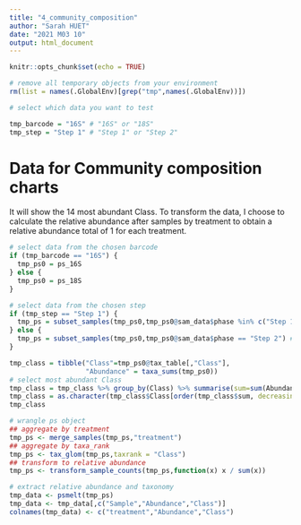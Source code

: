 ```yaml
---
title: "4_community_composition"
author: "Sarah HUET"
date: "2021 M03 10"
output: html_document
---
```


```r
knitr::opts_chunk$set(echo = TRUE)

# remove all temporary objects from your environment
rm(list = names(.GlobalEnv)[grep("tmp",names(.GlobalEnv))])

```

```r

# select which data you want to test

tmp_barcode = "16S" # "16S" or "18S"
tmp_step = "Step 1" # "Step 1" or "Step 2"

```

# Data for Community composition charts

It will show the 14 most abundant Class.
To transform the data, I choose to calculate the relative abundance after samples by treatment to obtain a relative abundance total of 1 for each treatment.

```r

# select data from the chosen barcode
if (tmp_barcode == "16S") {
  tmp_ps0 = ps_16S
} else {
  tmp_ps0 = ps_18S
}

# select data from the chosen step
if (tmp_step == "Step 1") {
  tmp_ps = subset_samples(tmp_ps0,tmp_ps0@sam_data$phase %in% c("Step 1","Step 0")) # select both Step 1 treatments and Original soil
} else {
  tmp_ps = subset_samples(tmp_ps0,tmp_ps0@sam_data$phase == "Step 2") # select Step 2 treatments
}

```

```r

tmp_class = tibble("Class"=tmp_ps0@tax_table[,"Class"],
                   "Abundance" = taxa_sums(tmp_ps0))
# select most abundant Class
tmp_class = tmp_class %>% group_by(Class) %>% summarise(sum=sum(Abundance))
tmp_class = as.character(tmp_class$Class[order(tmp_class$sum, decreasing = TRUE)[1:14]])
tmp_class

```

```r

# wrangle ps object
## aggregate by treatment
tmp_ps <- merge_samples(tmp_ps,"treatment")
## aggregate by taxa_rank
tmp_ps <- tax_glom(tmp_ps,taxrank = "Class")
## transform to relative abundance 
tmp_ps <- transform_sample_counts(tmp_ps,function(x) x / sum(x))

# extract relative abundance and taxonomy
tmp_data <- psmelt(tmp_ps)
tmp_data <- tmp_data[,c("Sample","Abundance","Class")]
colnames(tmp_data) <- c("treatment","Abundance","Class")

```




